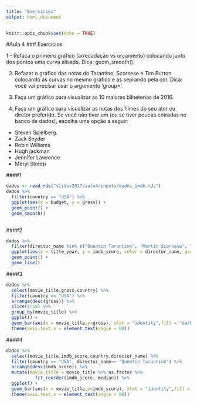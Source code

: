 ```yaml
---
title: "Exercicios"
output: html_document
---
```


```r
knitr::opts_chunk$set(echo = TRUE)
```



#Aula 4
### Exercícios

1 - Refaça o primeiro gráfico (arrecadação vs orçamento) colocando junto dos pontos uma curva alisada. Dica: geom_smooth().

2. Refazer o gráfico das notas do Tarantino, Scorsese e Tim Burton colocando as curvas no mesmo gráfico e as seprando pela cor. Dica: você vai precisar usar o argumento 'group='.

3. Faça um gráfico para visualizar as 10 maiores bilheterias de 2016.

4. Faça um gráfico para visualizar as notas dos filmes do seu ator ou diretor preferido. Se você não tiver um (ou se tiver poucas entradas no banco de dados), escolha uma opção a seguir:

- Steven Spielberg.
- Zack Snyder
- Robin Williams
- Hugh jackman
- Jennifer Lawrence
- Meryl Streep

####1
```r
dados <- read_rds("slides2017/aula4/inputs/dados_imdb.rds")
dados %>% 
  filter(country == "USA") %>%
  ggplot(aes(x = budget, y = gross)) +
  geom_point() +
  geom_smooth()
  
```
####2
```r
dados %>% 
  filter(director_name %in% c("Quentin Tarantino", "Martin Scorsese", "Tim Burton")) %>% 
  ggplot(aes(x = title_year, y = imdb_score, color = director_name, group = director_name)) +
  geom_point() +
  geom_line()
```
####3
```r
dados %>% 
  select(movie_title,gross,country) %>%
  filter(country == "USA") %>%
  arrange(desc(gross)) %>%
  slice(1:10) %>%
  group_by(movie_title) %>%
  ggplot() +
  geom_bar(aes(x = movie_title,y=gross), stat = "identity",fill = "dark green", color = "white") +
  theme(axis.text.x = element_text(angle = 90))
```
####4
```r
dados %>% 
  select(movie_title,imdb_score,country,director_name) %>%
  filter(country == "USA", director_name== "Quentin Tarantino") %>%
  arrange(desc(imdb_score)) %>%
  mutate(movie_title = movie_title %>% as.factor %>%
           fct_reorder(imdb_score, median)) %>%
  ggplot() +
  geom_bar(aes(x = movie_title,y=imdb_score), stat = "identity",fill = "dark green", color = "white") +
  theme(axis.text.x = element_text(angle = 90))
```


